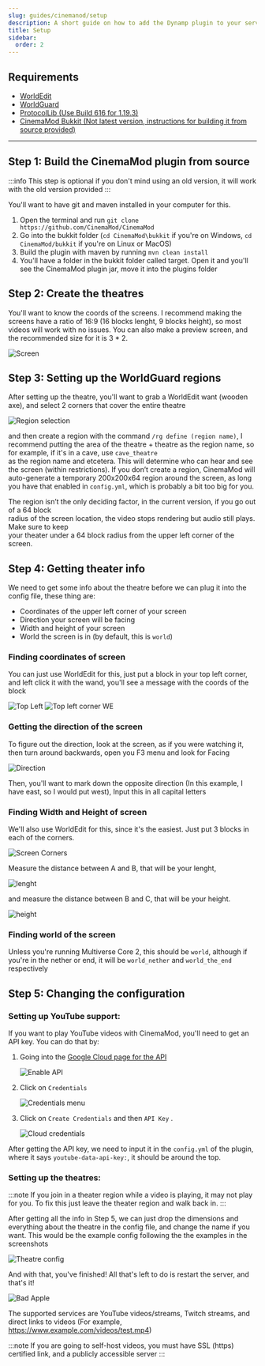 ```yaml
---
slug: guides/cinemanod/setup
description: A short guide on how to add the Dynamp plugin to your server and some basic configuration lines you should change. 
title: Setup
sidebar:
  order: 2
---
```


## Requirements

- [WorldEdit](https://dev.bukkit.org/projects/worldedit/files)
- [WorldGuard](https://dev.bukkit.org/projects/worldguard/files/3903109)
- [ProtocolLib (Use Build 616 for 1.19.3)](https://ci.dmulloy2.net/job/ProtocolLib/)  
- [CinemaMod Bukkit (Not latest version, instructions for building it from source provided)](https://github.com/CinemaMod/CinemaMod-Bukkit/releases/tag/1.2-SNAPSHOT)

---


## Step 1: Build the CinemaMod plugin from source

:::info
This step is optional if you don't mind using an old version, it will work with the old version provided
:::

You'll want to have git and maven installed in your computer for this.

1. Open the terminal and run `git clone https://github.com/CinemaMod/CinemaMod`
2. Go into the bukkit folder (`cd CinemaMod\bukkit` if you're on Windows, `cd CinemaMod/bukkit` if you're on Linux or MacOS)
3. Build the plugin with maven by running `mvn clean install`
4. You'll have a folder in the bukkit folder called target. Open it and you'll see the CinemaMod plugin jar, move it into the plugins folder

## Step 2: Create the theatres

 You'll want to know the coords of the screens. I recommend making the screens have a ratio of 16:9 (16 blocks lenght, 9 blocks height), so most videos will work with no issues. You can also make a preview screen, and the recommended size for it is 3 \* 2.

   ![Screen](https://i.imgur.com/iac3hps.png)

## Step 3: Setting up the WorldGuard regions

After setting up the theatre, you'll want to grab a WorldEdit want (wooden axe), and select 2 corners that cover the entire theatre

   ![Region selection](https://i.imgur.com/pEi1eE3.jpg)

and then create a region with the command `/rg define (region name)`, I recommend putting the area of the theatre + theatre as the region name, so for example, if it's in a cave, use `cave_theatre`  
as the region name and etcetera. This will determine who can hear and see the screen (within restrictions). If you don’t create a region, CinemaMod will auto-generate a temporary 200x200x64 region around the screen, as long you have that enabled in `config.yml`, which is probably a bit too big for you.

The region isn’t the only deciding factor, in the current version, if you go out of a 64 block  
radius of the screen location, the video stops rendering but audio still plays. Make sure to keep  
your theater under a 64 block radius from the upper left corner of the screen.

## Step 4: Getting theater info

We need to get some info about the theatre before we can plug it into the config file, these thing are:

* Coordinates of the upper left corner of your screen
* Direction your screen will be facing
* Width and height of your screen
* World the screen is in (by default, this is `world`)

### Finding coordinates of screen

You can just use WorldEdit for this, just put a block in your top left corner, and left click it with the wand, you'll see a message with the coords of the block

   ![Top Left](https://i.imgur.com/avn51wm.png)
   ![Top left corner WE](https://i.imgur.com/6IP40w1.png)

### Getting the direction of the screen

To figure out the direction, look at the screen, as if you were watching it, then turn around backwards, open you F3 menu and look for Facing

   ![Direction](https://i.imgur.com/8Jmm7iz.png)

Then, you'll want to mark down the opposite direction (In this example, I have east, so I would put west), Input this in all capital letters

### Finding Width and Height of screen

We'll also use WorldEdit for this, since it's the easiest. Just put 3 blocks in each of the corners.

   ![Screen Corners](https://i.imgur.com/Gdqmw5I.png)

Measure the distance between A and B, that will be your lenght,

   ![lenght](https://i.imgur.com/ydmzDLv.png)

and measure the distance between B and C, that will be your height.

   ![height](https://i.imgur.com/CjiZoAS.png)

### Finding world of the screen

Unless you're running Multiverse Core 2, this should be `world`, although if you're in the nether or end, it will be `world_nether` and `world_the_end` respectively

## Step 5: Changing the configuration

### Setting up YouTube support:

If you want to play YouTube videos with CinemaMod, you'll need to get an API key. You can do that by:

1. Going into the [Google Cloud page for the API](https://console.cloud.google.com/apis/library/youtube.googleapis.com)

   ![Enable API](https://i.imgur.com/vaWX57m.png)

1. Click on `Credentials`

   ![Credentials menu](https://i.imgur.com/7BCDOQ1.png)

1. Click on `Create Credentials` and then `API Key` .

   ![Cloud credentials](https://i.imgur.com/BBmmAsy.png)

After getting the API key, we need to input it in the `config.yml` of the plugin, where it says `youtube-data-api-key:`, it should be around the top.

### Setting up the theatres:

:::note
If you join in a theater region while a video is playing, it may not play for you. To fix this just leave the theater region and walk back in. 
:::

After getting all the info in Step 5, we can just drop the dimensions and everything about the theatre in the config file, and change the name if you want. This would be the example config following the the examples in the screenshots

   ![Theatre config](https://i.imgur.com/LIO8ZyO.png)

And with that, you've finished! All that's left to do is restart the server, and that's it!

   ![Bad Apple](https://i.imgur.com/LlkOSW0.png)

The supported services are YouTube videos/streams, Twitch streams, and direct links to videos
(For example, https://www.example.com/videos/test.mp4)  

:::note
If you are going to self-host videos, you must have SSL (https) certified link, and a publicly accessible server 
:::
